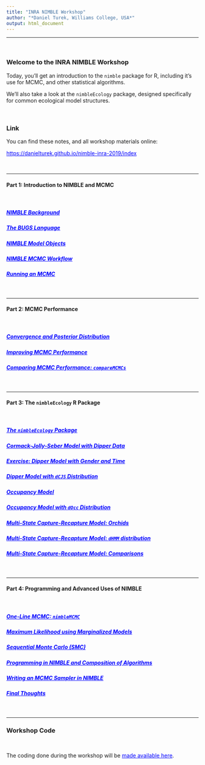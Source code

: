 ```yaml
---
title: "INRA NIMBLE Workshop"
author: "*Daniel Turek, Williams College, USA*"
output: html_document
---
```



---


\   

### Welcome to the INRA NIMBLE Workshop

Today, you'll get an introduction to the `nimble` package for R, including it's use for MCMC, and other statistical algorithms.

We'll also take a look at the `nimbleEcology` package, designed specifically for common ecological model structures.


\  


### Link

You can find these notes, and all workshop materials online:

<a href="https://danielturek.github.io/nimble-inra-2019/index" style="color: blue">https://danielturek.github.io/nimble-inra-2019/index</a>

\   


---

#### Part 1: Introduction to NIMBLE and MCMC

\   

##### <a href="https://danielturek.github.io/nimble-inra-2019/nimble_background" target="_blank" style="color: blue">NIMBLE Background</a>

##### <a href="https://danielturek.github.io/nimble-inra-2019/bugs_language" target="_blank" style="color: blue">The BUGS Language</a>

##### <a href="https://danielturek.github.io/nimble-inra-2019/nimble_models" target="_blank" style="color: blue">NIMBLE Model Objects</a>

##### <a href="https://danielturek.github.io/nimble-inra-2019/mcmc_workflow" target="_blank" style="color: blue">NIMBLE MCMC Workflow</a>

##### <a href="https://danielturek.github.io/nimble-inra-2019/running_mcmc" target="_blank" style="color: blue">Running an MCMC</a>



\   

---

#### Part 2: MCMC Performance

\   

##### <a href="https://danielturek.github.io/nimble-inra-2019/convergence_posterior" target="_blank" style="color: blue">Convergence and Posterior Distribution</a>

##### <a href="https://danielturek.github.io/nimble-inra-2019/improving_performance" target="_blank" style="color: blue">Improving MCMC Performance</a>

##### <a href="https://danielturek.github.io/nimble-inra-2019/compare_mcmcs" target="_blank" style="color: blue">Comparing MCMC Performance: `compareMCMCs`</a>

\   

---

#### Part 3: The `nimbleEcology` R Package

\   

##### <a href="https://danielturek.github.io/nimble-inra-2019/nimble_ecology" target="_blank" style="color: blue">The `nimbleEcology` Package</a>

##### <a href="https://danielturek.github.io/nimble-inra-2019/cjs_dipper" target="_blank" style="color: blue">Cormack-Jolly-Seber Model with Dipper Data</a>

##### <a href="https://danielturek.github.io/nimble-inra-2019/cjs_dipper2" target="_blank" style="color: blue">Exercise: Dipper Model with Gender and Time</a>

##### <a href="https://danielturek.github.io/nimble-inra-2019/dcjs_dipper" target="_blank" style="color: blue">Dipper Model with `dCJS` Distribution</a>

##### <a href="https://danielturek.github.io/nimble-inra-2019/occupancy_model" target="_blank" style="color: blue">Occupancy Model</a>

##### <a href="https://danielturek.github.io/nimble-inra-2019/occupancy_model_docc" target="_blank" style="color: blue">Occupancy Model with `dOcc` Distribution</a>

##### <a href="https://danielturek.github.io/nimble-inra-2019/orchid_model" target="_blank" style="color: blue">Multi-State Capture-Recapture Model: Orchids</a>

##### <a href="https://danielturek.github.io/nimble-inra-2019/orchid_model_dhmm" target="_blank" style="color: blue">Multi-State Capture-Recapture Model: `dHMM` distribution</a>

##### <a href="https://danielturek.github.io/nimble-inra-2019/orchid_comparison" target="_blank" style="color: blue">Multi-State Capture-Recapture Model: Comparisons</a>



\   

---

#### Part 4: Programming and Advanced Uses of NIMBLE

\   

##### <a href="https://danielturek.github.io/nimble-inra-2019/nimble_mcmc" target="_blank" style="color: blue">One-Line MCMC: `nimbleMCMC`</a>

##### <a href="https://danielturek.github.io/nimble-inra-2019/marginalized_models" target="_blank" style="color: blue">Maximum Likelihood using Marginalized Models</a>

##### <a href="https://danielturek.github.io/nimble-inra-2019/smc" target="_blank" style="color: blue">Sequential Monte Carlo (SMC)</a>

##### <a href="https://danielturek.github.io/nimble-inra-2019/composition_algorithms" target="_blank" style="color: blue">Programming in NIMBLE and Composition of Algorithms</a>

##### <a href="https://danielturek.github.io/nimble-inra-2019/writing_sampler" target="_blank" style="color: blue">Writing an MCMC Sampler in NIMBLE</a>

##### <a href="https://danielturek.github.io/nimble-inra-2019/final_thoughts" target="_blank" style="color: blue">Final Thoughts</a>





\  

---

### Workshop Code

\  

The coding done during the workshop will be <a href="https://danielturek.github.io/nimble-inra-2019/workshop_code" target="_blank" style="color: blue">made available here</a>.




\  

\  

\  

\  

\  

\  

\  

\  

\  

\  

\  

\  

\  

\  

\  

\  

